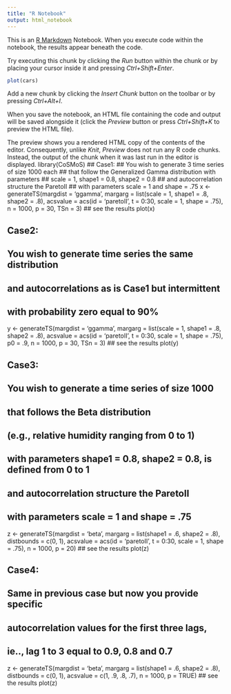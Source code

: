 ```yaml
---
title: "R Notebook"
output: html_notebook
---
```


This is an [R Markdown](http://rmarkdown.rstudio.com) Notebook. When you execute code within the notebook, the results appear beneath the code. 

Try executing this chunk by clicking the *Run* button within the chunk or by placing your cursor inside it and pressing *Ctrl+Shift+Enter*. 

```r
plot(cars)
```

Add a new chunk by clicking the *Insert Chunk* button on the toolbar or by pressing *Ctrl+Alt+I*.

When you save the notebook, an HTML file containing the code and output will be saved alongside it (click the *Preview* button or press *Ctrl+Shift+K* to preview the HTML file).

The preview shows you a rendered HTML copy of the contents of the editor. Consequently, unlike *Knit*, *Preview* does not run any R code chunks. Instead, the output of the chunk when it was last run in the editor is displayed.
library(CoSMoS)
## Case1:
## You wish to generate 3 time series of size 1000 each
## that follow the Generalized Gamma distribution with parameters
## scale = 1, shape1 = 0.8, shape2 = 0.8
## and autocorrelation structure the ParetoII
## with parameters scale = 1 and shape = .75
x <- generateTS(margdist = 'ggamma',
margarg = list(scale = 1,
shape1 = .8,
shape2 = .8),
acsvalue = acs(id = 'paretoII',
t = 0:30,
scale = 1,
shape = .75),
n = 1000,
p = 30,
TSn = 3)
## see the results
plot(x)

## Case2:
## You wish to generate time series the same distribution
## and autocorrelations as is Case1 but intermittent
## with probability zero equal to 90%
y <- generateTS(margdist = 'ggamma',
margarg = list(scale = 1,
shape1 = .8,
shape2 = .8),
acsvalue = acs(id = 'paretoII',
t = 0:30,
scale = 1,
shape = .75),
p0 = .9,
n = 1000,
p = 30,
TSn = 3)
## see the results
plot(y)

## Case3:
## You wish to generate a time series of size 1000
## that follows the Beta distribution
## (e.g., relative humidity ranging from 0 to 1)
## with parameters shape1 = 0.8, shape2 = 0.8, is defined from 0 to 1
## and autocorrelation structure the ParetoII
## with parameters scale = 1 and shape = .75
z <- generateTS(margdist = 'beta',
margarg = list(shape1 = .6,
shape2 = .8),
distbounds = c(0, 1),
acsvalue = acs(id = 'paretoII',
t = 0:30,
scale = 1,
shape = .75),
n = 1000,
p = 20)
## see the results
plot(z)

## Case4:
## Same in previous case but now you provide specific
## autocorrelation values for the first three lags,
## ie.., lag 1 to 3 equal to 0.9, 0.8 and 0.7
z <- generateTS(margdist = 'beta',
margarg = list(shape1 = .6,
shape2 = .8),
distbounds = c(0, 1),
acsvalue = c(1, .9, .8, .7),
n = 1000,
p = TRUE)
## see the results
plot(z)


